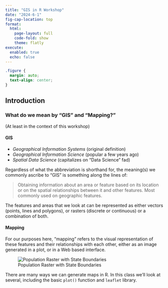 ```yaml
---
title: "GIS in R Workshop"
date: "2024-6-1"
fig-cap-location: top
format:
  html:
    page-layout: full
    code-fold: show
    theme: flatly
execute:
  enabled: true
  echo: false
---
```


```css
.figure {
  margin: auto;
  text-align: center;
}
```

## Introduction

### What do we mean by "GIS" and "Mapping?" 
(At least in the context of this workshop)

#### __GIS__
* _Geographical Information Systems_ (original definition)
* _Geographical Information Science_ (popular a few years ago)
* _Spatial Data Science_ (capitalizes on "Data Science" fad)

Regardless of what the abbreviation is shorthand for, the meaning(s) we commonly ascribe to "GIS" is something along the lines of:

> Obtaining information about an area or feature based on its location or on the spatial relationships between it and other features. Most commonly used on geographic features.

The features and areas that we look at can be represented as either vectors (points, lines and polygons), or rasters (discrete or continuous) or a combination of both.

#### __Mapping__
For our purposes here, "mapping" refers to the visual representation of these features and their relationships with each other, either as an image generated in a plot, or in a Web based interface.

![Population Raster with State Boundaries](https://github.com/lagerratrobe/GIS_IN_R_WORKSHOP/blob/main/images/WA_pop_raster.png?raw=true)

There are many ways we can generate maps in R.  In this class we'll look at several, including the basic `plot()` function and `leaflet` library.
